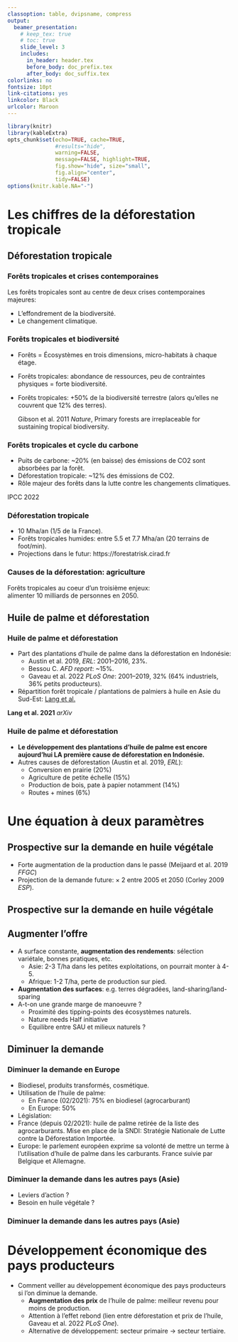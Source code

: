 ```yaml
---
classoption: table, dvipsname, compress
output: 
  beamer_presentation:
    # keep_tex: true
    # toc: true
    slide_level: 3
    includes:
      in_header: header.tex
      before_body: doc_prefix.tex
      after_body: doc_suffix.tex
colorlinks: no
fontsize: 10pt
link-citations: yes
linkcolor: Black
urlcolor: Maroon
---
```



```r
library(knitr)
library(kableExtra)
opts_chunk$set(echo=TRUE, cache=TRUE,
               #results="hide", 
               warning=FALSE,
               message=FALSE, highlight=TRUE,
               fig.show="hide", size="small",
               fig.align="center",
               tidy=FALSE)
options(knitr.kable.NA="-")
```

# Les chiffres de la déforestation tropicale

## Déforestation tropicale

### Forêts tropicales et crises contemporaines

Les forêts tropicales sont au centre de deux crises contemporaines majeures:

- L'effondrement de la biodiversité.
- Le changement climatique.

\centering \includegraphics[height=2.5cm]{figs/tropical-forest-tree}
\centering \includegraphics[height=2.5cm]{figs/Vancutsem2021-TMF}

### Forêts tropicales et biodiversité

- Forêts = Écosystèmes en trois dimensions, micro-habitats à chaque étage.
- Forêts tropicales: abondance de ressources, peu de contraintes physiques = forte biodiversité. 
- Forêts tropicales: +50% de la biodiversité terrestre (alors qu'elles ne couvrent que 12% des terres).
  
  \bcols
  \bcol{0.5\textwidth}
  Gibson et al. 2011 _Nature_, Primary forests are irreplaceable for sustaining tropical biodiversity.
  \ecol
  \bcol{0.5\textwidth}
  \centering \includegraphics[width=4cm]{figs/Gibson2011-Nature}
  \ecol
  \ecols
  
### Forêts tropicales et cycle du carbone

\bcols
\bcol{0.5\textwidth}

- Puits de carbone: ~20% (en baisse) des émissions de CO2 sont absorbées par la forêt.
- Déforestation tropicale: ~12% des émissions de CO2.
- Rôle majeur des forêts dans la lutte contre les changements climatiques.

\ecol
\bcol{0.5\textwidth}

\centering \includegraphics[width=6cm]{figs/IPCC2022}

IPCC 2022

\ecol
\ecols
   	
### Déforestation tropicale
	
\bcols
\bcol{0.5\textwidth}	

- 10 Mha/an (1/5 de la France).
- Forêts tropicales humides: entre 5.5 et 7.7 Mha/an (20 terrains de foot/min).
- Projections dans le futur: https://forestatrisk.cirad.fr

\ecol
\bcol{0.5\textwidth}

\centering \includegraphics[width=4cm]{figs/borneo}
	
\ecol
\ecols
	
	
### Causes de la déforestation: agriculture

\centering \includegraphics[width=6cm]{figs/causes-deforestation}

Forêts tropicales au coeur d'un troisième enjeux:  
alimenter 10 milliards de personnes en 2050.

## Huile de palme et déforestation

### Huile de palme et déforestation

- Part des plantations d'huile de palme dans la déforestation en Indonésie:
  + Austin et al. 2019, _ERL_: 2001--2016, 23%.
  + Bessou C. _AFD report_: ~15%.
  + Gaveau et al. 2022 _PLoS One_: 2001--2019, 32% (64% industriels, 36% petits producteurs).
- Répartition forêt tropicale / plantations de palmiers à huile en Asie du Sud-Est: [Lang et al.](https://nlang.users.earthengine.app/view/canopy-height-and-carbon-stock-southeast-asia-2020)
  
\centering \includegraphics[width=6cm]{figs/Lang-HCS}

**Lang et al. 2021** _arXiv_

### Huile de palme et déforestation

- **Le développement des plantations d'huile de palme est encore aujourd'hui LA première cause de déforestation en Indonésie.**
- Autres causes de déforestation (Austin et al. 2019, _ERL_):
  + Conversion en prairie (20%)
  + Agriculture de petite échelle (15%)
  + Production de bois, pate à papier notamment (14%)
  + Routes +  mines (6%)
  
\centering \includegraphics[width=5cm]{figs/Huile_de_palme}  

# Une équation à deux paramètres

## Prospective sur la demande en huile végétale

- Forte augmentation de la production dans le passé (Meijaard et al. 2019 _FFGC_)
- Projection de la demande future: $\times$ 2 entre 2005 et 2050 (Corley 2009 _ESP_).

\includegraphics[width=5cm]{figs/Meijaard2019-Frontiers}\hspace{0.5cm}
\includegraphics[width=5cm]{figs/Corley2009-oil-palm-demand}

## Prospective sur la demande en huile végétale

\includegraphics[width=\textwidth]{figs/PO_Map_2015}

## Augmenter l'offre

- A surface constante, **augmentation des rendements**: sélection
  variétale, bonnes pratiques, etc.
  + Asie: 2-3 T/ha dans les petites exploitations, on pourrait monter
	à 4-5.
  + Afrique: 1-2 T/ha, perte de production sur pied.
- **Augmentation des surfaces**: e.g. terres dégradées,
  land-sharing/land-sparing
- A-t-on une grande marge de manoeuvre ?
  + Proximité des tipping-points des écosystèmes naturels.
  + Nature needs Half initiative
  + Equilibre entre SAU et milieux naturels ?
	
\centering \includegraphics[width=7cm]{figs/production-huile-de-palme}	

## Diminuer la demande

### Diminuer la demande en Europe

- Biodiesel, produits transformés, cosmétique.
- Utilisation de l'huile de palme:
  + En France (02/2021): 75% en biodiesel (agrocarburant)
  + En Europe: 50%

- Législation:
 + France (depuis 02/2021): huile de palme retirée de la liste des agrocarburants. Mise en place de la SNDI: Stratégie Nationale de Lutte contre la Déforestation Importée.
 + Europe: le parlement européen exprime sa volonté de mettre un terme à l'utilisation d'huile de palme dans les carburants. France suivie par Belgique et Allemagne.

### Diminuer la demande dans les autres pays (Asie)

- Leviers d'action ?
- Besoin en huile végétale ?

\centering \includegraphics[width=5cm]{figs/consommation-huile-de-palme}

### Diminuer la demande dans les autres pays (Asie)

\centering \includegraphics[width=7cm]{figs/UN-regional-pop-projections}

# Développement économique des pays producteurs

- Comment veiller au développement économique des pays producteurs si l'on diminue la demande.
  + **Augmentation des prix** de l'huile de palme: meilleur revenu pour moins de production.
  + Attention à l'effet rebond (lien entre déforestation et prix de l'huile, Gaveau et al. 2022 _PLoS One_).
  + Alternative de développement: secteur primaire $\rightarrow$ secteur tertiaire.
	
<!-- ============================================ -->
<!-- EOF
<!-- ============================================ -->
